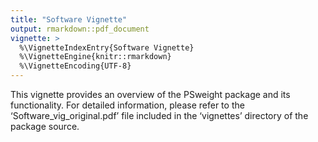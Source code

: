 ```yaml
---
title: "Software Vignette"
output: rmarkdown::pdf_document
vignette: >
  %\VignetteIndexEntry{Software Vignette}
  %\VignetteEngine{knitr::rmarkdown}
  %\VignetteEncoding{UTF-8}
---
```


This vignette provides an overview of the PSweight package and its functionality. For detailed information, please refer to the 'Software_vig_original.pdf' file included in the 'vignettes' directory of the package source.

